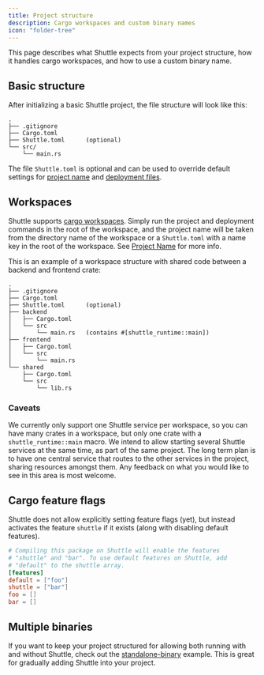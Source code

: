 ```yaml
---
title: Project structure
description: Cargo workspaces and custom binary names
icon: "folder-tree"
---
```


This page describes what Shuttle expects from your project structure, how it handles cargo workspaces, and how to use a custom binary name.

## Basic structure

After initializing a basic Shuttle project, the file structure will look like this:

```
.
├── .gitignore
├── Cargo.toml
├── Shuttle.toml      (optional)
└── src/
    └── main.rs
```

The file `Shuttle.toml` is optional and can be used to override default settings for [project name](/configuration/project-name) and [deployment files](/configuration/files).

## Workspaces

Shuttle supports [cargo workspaces](https://doc.rust-lang.org/book/ch14-03-cargo-workspaces.html). Simply run
the project and deployment commands in the root of the workspace, and the project name will be taken from the
directory name of the workspace or a `Shuttle.toml` with a name key in the root of the workspace.
See [Project Name](/configuration/project-name) for more info.

This is an example of a workspace structure with shared code between a backend and frontend crate:

```
.
├── .gitignore
├── Cargo.toml
├── Shuttle.toml      (optional)
├── backend
│   ├── Cargo.toml
│   └── src
│       └── main.rs   (contains #[shuttle_runtime::main])
├── frontend
│   ├── Cargo.toml
│   └── src
│       └── main.rs
└── shared
    ├── Cargo.toml
    └── src
        └── lib.rs
```

### Caveats

We currently only support one Shuttle service per workspace, so you can have many crates in a workspace, but only
one crate with a `shuttle_runtime::main` macro.
We intend to allow starting several Shuttle services at the same time, as part of the same project.
The long term plan is to have one central service that routes to the other services in the project, sharing resources amongst them.
Any feedback on what you would like to see in this area is most welcome.

## Cargo feature flags

Shuttle does not allow explicitly setting feature flags (yet), but instead activates the feature `shuttle` if it exists (along with disabling default features).

```toml Cargo.toml
# Compiling this package on Shuttle will enable the features
# "shuttle" and "bar". To use default features on Shuttle, add
# "default" to the shuttle array.
[features]
default = ["foo"]
shuttle = ["bar"]
foo = []
bar = []
```

## Multiple binaries

If you want to keep your project structured for allowing both running with and without Shuttle, check out the [standalone-binary](https://github.com/shuttle-hq/shuttle-examples/tree/main/other/standalone-binary) example. This is great for gradually adding Shuttle into your project.

